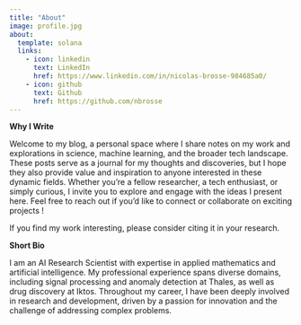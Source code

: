 ```yaml
---
title: "About"
image: profile.jpg
about:
  template: solana
  links:
    - icon: linkedin
      text: LinkedIn
      href: https://www.linkedin.com/in/nicolas-brosse-984685a0/
    - icon: github
      text: Github
      href: https://github.com/nbrosse
---
```


**Why I Write**

Welcome to my blog, a personal space where I share notes on my work and explorations in science, machine learning, and the broader tech landscape. These posts serve as a journal for my thoughts and discoveries, but I hope they also provide value and inspiration to anyone interested in these dynamic fields. Whether you're a fellow researcher, a tech enthusiast, or simply curious, I invite you to explore and engage with the ideas I present here. Feel free to reach out if you'd like to connect or collaborate on exciting projects !

If you find my work interesting, please consider citing it in your research.

**Short Bio**

I am an AI Research Scientist with expertise in applied mathematics and artificial intelligence. My professional experience spans diverse domains, including signal processing and anomaly detection at Thales, as well as drug discovery at Iktos. Throughout my career, I have been deeply involved in research and development, driven by a passion for innovation and the challenge of addressing complex problems.